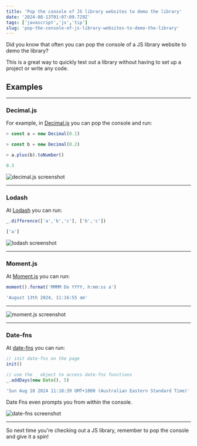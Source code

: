 ```yaml
---
title: 'Pop the console of JS library websites to demo the library'
date: '2024-08-13T01:07:09.729Z'
tags: ['javascript','js','tip']
slug: 'pop-the-console-of-js-library-websites-to-demo-the-library'
---
```


Did you know that often you can pop the console of a JS library website to demo the library?

This is a great way to quickly test out a library without having to set up a project or write any code.

## Examples

---

### Decimal.js
For example, in [Decimal.js](https://mikemcl.github.io/decimal.js/) you can pop the console and run:

```js
> const a = new Decimal(0.1)

> const b = new Decimal(0.2)

> a.plus(b).toNumber()

0.3
```

![decimal.js screenshot](/blog-images/decimal.png)

---

### Lodash
At [Lodash](https://lodash.com/) you can run:

```js
_.difference(['a','b','c'], ['b','c'])

['a']
```

![lodash screenshot](/blog-images/lodash.png)

---

### Moment.js

At [Moment.js](https://momentjs.com/) you can run:

```js
moment().format('MMMM Do YYYY, h:mm:ss a')

'August 13th 2024, 11:16:55 am'
```

---

![moment.js screenshot](/blog-images/moment.png)

---

### Date-fns

At [date-fns](https://date-fns.org/) you can run:

```js
// init date-fns on the page
init()

// use the _ object to access date-fns functions
_.addDays(new Date(), 5)

'Sun Aug 18 2024 11:18:39 GMT+1000 (Australian Eastern Standard Time)'
```

Date Fns even prompts you from within the console.

![date-fns screenshot](/blog-images/date-fns.png)

---

So next time you're checking out a JS library, remember to pop the console and give it a spin!

